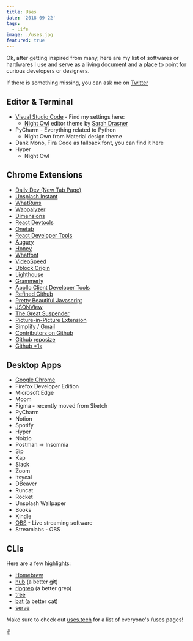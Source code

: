 ```yaml
---
title: Uses
date: '2018-09-22'
tags:
  - Life
image: ./uses.jpg
featured: true
---
```


Ok, after getting inspired from many, here are my list of softwares or hardwares I use and serve as a living document and a place to point for curious developers or designers.

If there is something missing, you can ask me on [Twitter](https://twitter.com/abheist)

## **Editor & Terminal**

- [Visual Studio Code](https://code.visualstudio.com/) - Find my settings here:
  - [Night Owl](https://marketplace.visualstudio.com/items?itemName=sdras.night-owl) editor theme by [Sarah Drasner](https://twitter.com/sarah_edo)
- PyCharm - Everything related to Python
  - Night Own from Material design theme
- Dank Mono, Fira Code as fallback font, you can find it here
- Hyper
  - Night Owl

## **Chrome Extensions**

- [Daily Dev (New Tab Page)](https://daily.dev/)
- [Unsplash Instant](https://instant.unsplash.com/)
- [WhatRuns](https://www.whatruns.com/)
- [Wappalyzer](https://www.wappalyzer.com/)
- [Dimensions](https://chrome.google.com/webstore/detail/dimensions/baocaagndhipibgklemoalmkljaimfdj)
- [React Devtools](https://chrome.google.com/webstore/detail/react-developer-tools/fmkadmapgofadopljbjfkapdkoienihi)
- [Onetab](https://chrome.google.com/webstore/detail/onetab/chphlpgkkbolifaimnlloiipkdnihall)
- [React Developer Tools](https://chrome.google.com/webstore/detail/react-developer-tools/fmkadmapgofadopljbjfkapdkoienihi)
- [Augury](https://chrome.google.com/webstore/detail/augury/elgalmkoelokbchhkhacckoklkejnhcd)
- [Honey](https://chrome.google.com/webstore/detail/honey/bmnlcjabgnpnenekpadlanbbkooimhnj)
- [Whatfont](http://www.chengyinliu.com/whatfont.html)
- [VideoSpeed](https://github.com/igrigorik/videospeed)
- [Ublock Origin](https://chrome.google.com/webstore/detail/ublock-origin/cjpalhdlnbpafiamejdnhcphjbkeiagm)
- [Lighthouse](https://chrome.google.com/webstore/detail/lighthouse/blipmdconlkpinefehnmjammfjpmpbjk)
- [Grammerly](https://chrome.google.com/webstore/detail/grammarly-for-chrome/kbfnbcaeplbcioakkpcpgfkobkghlhen)
- [Apollo Client Developer Tools](https://chrome.google.com/webstore/detail/apollo-client-developer-t/jdkknkkbebbapilgoeccciglkfbmbnfm)
- [Refined Github](https://github.com/sindresorhus/refined-github)
- [Pretty Beautiful Javascript](https://chrome.google.com/webstore/detail/pretty-beautiful-javascri/piekbefgpgdecckjcpffhnacjflfoddg)
- [JSONView](https://chrome.google.com/webstore/detail/jsonview/chklaanhfefbnpoihckbnefhakgolnmc)
- [The Great Suspender](https://chrome.google.com/webstore/detail/the-great-suspender/klbibkeccnjlkjkiokjodocebajanakg)
- [Picture-in-Picture Extension](https://chrome.google.com/webstore/detail/picture-in-picture-extens/hkgfoiooedgoejojocmhlaklaeopbecg)
- [Simplify / Gmail](https://simpl.fyi/)
- [Contributors on Github](https://github.com/hzoo/contributors-on-github)
- [Github reposize](https://github.com/harshjv/github-repo-size)
- [Github +1s](https://chrome.google.com/webstore/detail/github-%201s/lddfkkebajnpiicnpfamebilmhamkeme)

## **Desktop Apps**

- [Google Chrome](https://www.google.com/chrome)
- Firefox Developer Edition
- Microsoft Edge
- Moom
- Figma - recently moved from Sketch
- PyCharm
- Notion
- Spotify
- Hyper
- Noizio
- Postman → Insomnia
- Sip
- Kap
- Slack
- Zoom
- Itsycal
- DBeaver
- Runcat
- Rocket
- Unsplash Wallpaper
- Books
- Kindle
- [OBS](https://obsproject.com/) - Live streaming software
- Streamlabs - OBS

## **CLIs**

Here are a few highlights:

- [Homebrew](https://brew.sh/)
- [hub](https://github.com/github/hub) (a better git)
- [ripgrep](https://github.com/BurntSushi/ripgrep) (a better grep)
- [tree](https://formulae.brew.sh/formula/tree)
- [bat](https://github.com/sharkdp/bat) (a better cat)
- [serve](https://npm.im/serve)

Make sure to check out [uses.tech](https://uses.tech/) for a list of everyone's /uses pages!

✌️

